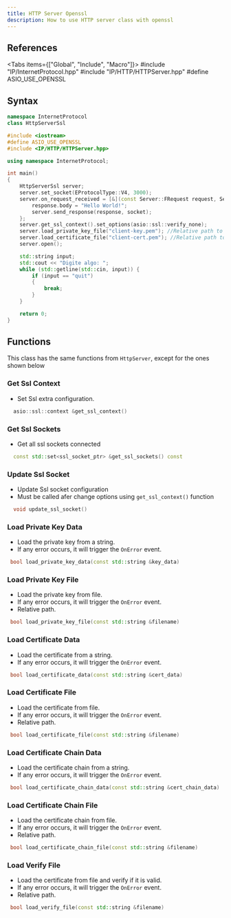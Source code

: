 ```yaml
---
title: HTTP Server Openssl
description: How to use HTTP server class with openssl
---
```



## References

<Tabs items={["Global", "Include", "Macro"]}>
    <Tab value="Global">#include "IP/InternetProtocol.hpp"</Tab>
    <Tab value="Include">#include "IP/HTTP/HTTPServer.hpp"</Tab>
    <Tab value="Macro">#define ASIO_USE_OPENSSL</Tab>
</Tabs>

## Syntax

```cpp
namespace InternetProtocol
class HttpServerSsl
```

```cpp
#include <iostream>
#define ASIO_USE_OPENSSL
#include <IP/HTTP/HTTPServer.hpp>

using namespace InternetProtocol;

int main()
{
    HttpServerSsl server;
    server.set_socket(EProtocolType::V4, 3000);
    server.on_request_received = [&](const Server::FRequest request, Server::FResponse &response, const socket_ptr &socket) {
        response.body = "Hello World!";
        server.send_response(response, socket);
    };
    server.get_ssl_context().set_options(asio::ssl::verify_none);
    server.load_private_key_file("client-key.pem"); //Relative path to your PEM file
    server.load_certificate_file("client-cert.pem"); //Relative path to your PEM file
    server.open();

    std::string input;
    std::cout << "Digite algo: ";
    while (std::getline(std::cin, input)) {
        if (input == "quit")
        {
            break;
        }
    }

    return 0;
}
```

## Functions

This class has the same functions from `HttpServer`, except for the ones shown below

### Get Ssl Context

-   Set Ssl extra configuration.

```cpp
  asio::ssl::context &get_ssl_context()
```

### Get Ssl Sockets

-   Get all ssl sockets connected

```cpp
  const std::set<ssl_socket_ptr> &get_ssl_sockets() const
```

### Update Ssl Socket

-   Update Ssl socket configuration
-   Must be called afer change options using `get_ssl_context()` function

```cpp
  void update_ssl_socket()
```

### Load Private Key Data

-   Load the private key from a string.
-   If any error occurs, it will trigger the `OnError` event.

```cpp
 bool load_private_key_data(const std::string &key_data)
```

### Load Private Key File

-   Load the private key from file.
-   If any error occurs, it will trigger the `OnError` event.
-   Relative path.

```cpp
 bool load_private_key_file(const std::string &filename)
```

### Load Certificate Data

-   Load the certificate from a string.
-   If any error occurs, it will trigger the `OnError` event.

```cpp
 bool load_certificate_data(const std::string &cert_data)
```

### Load Certificate File

-   Load the certificate from file.
-   If any error occurs, it will trigger the `OnError` event.
-   Relative path.

```cpp
 bool load_certificate_file(const std::string &filename)
```

### Load Certificate Chain Data

-   Load the certificate chain from a string.
-   If any error occurs, it will trigger the `OnError` event.

```cpp
 bool load_certificate_chain_data(const std::string &cert_chain_data)
```

### Load Certificate Chain File

-   Load the certificate chain from file.
-   If any error occurs, it will trigger the `OnError` event.
-   Relative path.

```cpp
 bool load_certificate_chain_file(const std::string &filename)
```

### Load Verify File

-   Load the certificate from file and verify if it is valid.
-   If any error occurs, it will trigger the `OnError` event.
-   Relative path.

```cpp
 bool load_verify_file(const std::string &filename)
```
